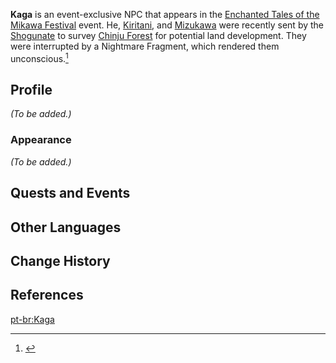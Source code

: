 {{Meta
<!-- Remove this template after adding missing info -->
|missing_NPC_profile  = yes
}}
{{Character Infobox
|type             = Event NPC
|group            = 
|image            = NPC Kaga.png
|region           = Inazuma
|location         = 
|title            = 
|affiliation      = Tenryou Commission
}}
'''Kaga''' is an event-exclusive NPC that appears in the [[Enchanted Tales of the Mikawa Festival]] event. He, [[Kiritani]], and [[Mizukawa]] were recently sent by the [[Shogunate]] to survey [[Chinju Forest]] for potential land development. They were interrupted by a Nightmare Fragment, which rendered them unconscious.<ref>{{Ref/Quest|As Though Beholding Illusions}}</ref>

==Profile==
<!-- Detailed story/lore information goes here. -->
''(To be added.)''

===Appearance===
''(To be added.)''

==Quests and Events==
{{Quests and Events}}
<!--
==Dialogue==
-->
==Other Languages==
{{Other Languages|default_hidden=1
|en      = Kaga
|zhs     = 高田
|zhs_rm  = 
|zht     = 高田
|zht_rm  = 
|ja      = 高田
|ja_rm   = 
|ko      = 타카다
|es      = Kaga
|fr      = Kaga
|ru      = Кага
|th      = Kaga
|vi      = Kaga
|de      = Kaga
|id      = Kaga
|pt      = Kaga
|tr      = Kaga
|it      = Kaga
}}

==Change History==
{{Change History|5.4}}

==References==
{{Reflist}}

[[pt-br:Kaga]]